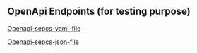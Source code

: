 
## OpenApi Endpoints (for testing purpose)

[Openapi-sepcs-yaml-file](openapi-beta.yaml)

[Openapi-sepcs-json-file](openapi-beta.json)

<SwaggerUI url="/pages/versions/beta/openapi-beta.json" />
